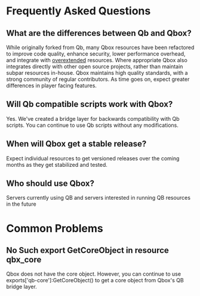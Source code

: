 # Frequently Asked Questions

## What are the differences between Qb and Qbox?

While originally forked from Qb, many Qbox resources have been refactored to improve code quality, enhance security, lower performance overhead, and integrate with [overextended](https://overextended.dev) resources.
Where appropriate Qbox also integrates directly with other open source projects, rather than maintain subpar resources in-house.
Qbox maintains high quality standards, with a strong community of regular contributors. As time goes on, expect greater differences in player facing features.

## Will Qb compatible scripts work with Qbox?

Yes. We've created a bridge layer for backwards compatibility with Qb scripts. You can continue to use Qb scripts without any modifications.

## When will Qbox get a stable release?

Expect individual resources to get versioned releases over the coming months as they get stabilized and tested.

## Who should use Qbox?

Servers currently using QB and servers interested in running QB resources in the future

# Common Problems

## No Such export GetCoreObject in resource qbx_core
Qbox does not have the core object. However, you can continue to use exports['qb-core']:GetCoreObject() to get a core object from Qbox's QB bridge layer.
